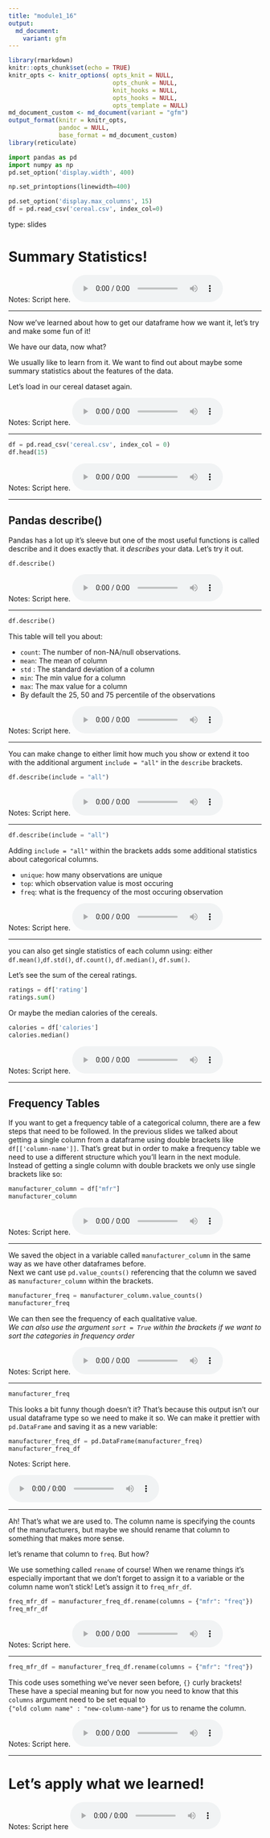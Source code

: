 ```yaml
---
title: "module1_16"
output: 
  md_document:
    variant: gfm
---
```



```r
library(rmarkdown)
knitr::opts_chunk$set(echo = TRUE)
knitr_opts <- knitr_options( opts_knit = NULL,
                             opts_chunk = NULL,
                             knit_hooks = NULL,
                             opts_hooks = NULL,
                             opts_template = NULL)
md_document_custom <- md_document(variant = "gfm")
output_format(knitr = knitr_opts,
              pandoc = NULL,
              base_format = md_document_custom)
library(reticulate)
```


```python
import pandas as pd
import numpy as np
pd.set_option('display.width', 400)

np.set_printoptions(linewidth=400)

pd.set_option('display.max_columns', 15)
df = pd.read_csv('cereal.csv', index_col=0)
```


type: slides

# Summary Statistics!

Notes: Script here.
<html>
<audio controls >
<source src="placeholder_audio.mp3" />
</audio></html>

---

Now we've learned about how to get our dataframe how we want it, let's try and make some fun of it!

We have our data, now what? 

We usually like to learn from it. We want to find out about maybe some summary statistics about the features of the data. 

Let's load in our cereal dataset again. 

Notes: Script here.
<html>
<audio controls >
  <source src="placeholder_audio.mp3" />
</audio></html>

---

```python
df = pd.read_csv('cereal.csv', index_col = 0)
df.head(15)
```

Notes: Script here.
<html>
<audio controls >
  <source src="placeholder_audio.mp3" />
</audio></html>


---

## Pandas describe()

Pandas has a lot up it's sleeve but one of the most useful functions is called describe and it does exactly that. it _describes_ your data.  Let's try it out. 


```python
df.describe()
```



Notes: Script here.
<html>
<audio controls >
  <source src="placeholder_audio.mp3" />
</audio></html>

---

```python
df.describe()
```


This table will tell you about:

- `count`: The number of non-NA/null observations.
- `mean`: The mean of  column 
- `std` : The standard deviation of a column
- `min`: The min value for a column
- `max`: The max value for a column 
- By default the 25, 50 and 75 percentile of the observations

Notes: Script here.
<html>
<audio controls >
  <source src="placeholder_audio.mp3" />
</audio></html>

---

You can make change to either limit how much you show or extend it too with the additional argument `include = "all"` in the `describe` brackets. 

```python
df.describe(include = "all")
```


Notes: Script here.
<html>
<audio controls >
  <source src="placeholder_audio.mp3" />
</audio></html>

---

```python
df.describe(include = "all")
```

Adding `include = "all"` within the brackets adds some additional statistics about categorical columns.

- `unique`: how many observations are unique
- `top`: which observation value is most occuring
- `freq`: what is the frequency of the most occuring observation 

Notes: Script here.
<html>
<audio controls >
  <source src="placeholder_audio.mp3" />
</audio></html>


---

you can also get single statistics of each column using:
either `df.mean()`,`df.std()`, `df.count()`, `df.median()`, `df.sum()`. 

Let's see the sum of the cereal ratings.


```python
ratings = df['rating'] 
ratings.sum()
```

Or maybe the median calories of the cereals. 


```python
calories = df['calories'] 
calories.median()
```


Notes: Script here.
<html>
<audio controls >
  <source src="placeholder_audio.mp3" />
</audio></html>

---

## Frequency Tables

If you want to get a frequency table of a categorical column, there are a few steps that need to be followed. 
In the previous slides we talked about getting a single column from a dataframe using double brackets like `df[['column-name']]`.  That's great but in order to make a frequency table we need to use a different structure which you'll learn in the next module. Instead of getting a single column with double brackets we only use single brackets like so:


```python
manufacturer_column = df["mfr"]
manufacturer_column
```

Notes: Script here.
<html>
<audio controls >
  <source src="placeholder_audio.mp3" />
</audio></html>

---

We saved the object in a variable called `manufacturer_column` in the same way as we have other dataframes before.  
Next we cant use `pd.value_counts()` referencing that the column we saved as `manufacturer_column` within the brackets.  


```python
manufacturer_freq = manufacturer_column.value_counts()
manufacturer_freq
```



We can then see the frequency of each qualitative value.   
_We can also use the argument `sort = True` within the brackets if we want to sort the categories in frequency order_ 


Notes: Script here.
<html>
<audio controls >
<source src="placeholder_audio.mp3" />
</audio></html>

---

```python
manufacturer_freq
```


This looks a bit funny though doesn't it? That's because this output isn't our usual dataframe type so we need to make it so. We can make it prettier with `pd.DataFrame` and saving it as a new variable:

```python
manufacturer_freq_df = pd.DataFrame(manufacturer_freq)
manufacturer_freq_df
```

Notes: Script here.

<html>
<audio controls >
<source src="placeholder_audio.mp3" />
</audio></html>

---

Ah! That's what we are used to. The column name is specifying the counts of the manufacturers, but maybe we should rename that column to something that makes more sense. 

let's rename that column to `freq`. But how?    

We use something called `rename` of course! When we rename things it's especially important that we don't forget to assign it to a variable or the column name won't stick! Let's assign it to `freq_mfr_df`.

```python
freq_mfr_df = manufacturer_freq_df.rename(columns = {"mfr": "freq"})
freq_mfr_df
```


Notes: Script here.
<html>
<audio controls >
  <source src="placeholder_audio.mp3" />
</audio></html>

---

```python
freq_mfr_df = manufacturer_freq_df.rename(columns = {"mfr": "freq"})
```
     

This code uses something we've never seen before, `{}` curly brackets!   
These have a special meaning but for now you need to know that this `columns` argument need to be set equal to   
`{"old column name" : "new-column-name"}` for us to rename the column.

Notes: Script here.
<html>
<audio controls >
  <source src="placeholder_audio.mp3" />
</audio></html>

---

# Let’s apply what we learned!

Notes: Script here
<html>
<audio controls >
  <source src="placeholder_audio.mp3" />
</audio></html>
